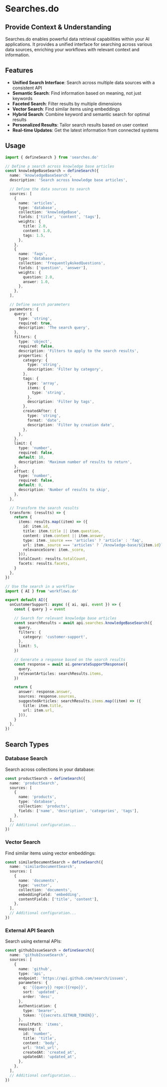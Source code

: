 # Searches.do

## Provide Context & Understanding

Searches.do enables powerful data retrieval capabilities within your AI applications. It provides a unified interface for searching across various data sources, enriching your workflows with relevant context and information.

## Features

- **Unified Search Interface**: Search across multiple data sources with a consistent API
- **Semantic Search**: Find information based on meaning, not just keywords
- **Faceted Search**: Filter results by multiple dimensions
- **Vector Search**: Find similar items using embeddings
- **Hybrid Search**: Combine keyword and semantic search for optimal results
- **Personalized Results**: Tailor search results based on user context
- **Real-time Updates**: Get the latest information from connected systems

## Usage

```typescript
import { defineSearch } from 'searches.do'

// Define a search across knowledge base articles
const knowledgeBaseSearch = defineSearch({
  name: 'knowledgeBaseSearch',
  description: 'Search across knowledge base articles',

  // Define the data sources to search
  sources: [
    {
      name: 'articles',
      type: 'database',
      collection: 'knowledgeBase',
      fields: ['title', 'content', 'tags'],
      weights: {
        title: 2.0,
        content: 1.0,
        tags: 1.5,
      },
    },
    {
      name: 'faqs',
      type: 'database',
      collection: 'frequentlyAskedQuestions',
      fields: ['question', 'answer'],
      weights: {
        question: 2.0,
        answer: 1.0,
      },
    },
  ],

  // Define search parameters
  parameters: {
    query: {
      type: 'string',
      required: true,
      description: 'The search query',
    },
    filters: {
      type: 'object',
      required: false,
      description: 'Filters to apply to the search results',
      properties: {
        category: {
          type: 'string',
          description: 'Filter by category',
        },
        tags: {
          type: 'array',
          items: {
            type: 'string',
          },
          description: 'Filter by tags',
        },
        createdAfter: {
          type: 'string',
          format: 'date',
          description: 'Filter by creation date',
        },
      },
    },
    limit: {
      type: 'number',
      required: false,
      default: 10,
      description: 'Maximum number of results to return',
    },
    offset: {
      type: 'number',
      required: false,
      default: 0,
      description: 'Number of results to skip',
    },
  },

  // Transform the search results
  transform: (results) => {
    return {
      items: results.map((item) => ({
        id: item.id,
        title: item.title || item.question,
        content: item.content || item.answer,
        type: item._source === 'articles' ? 'article' : 'faq',
        url: item._source === 'articles' ? `/knowledge-base/${item.id}` : `/faqs/${item.id}`,
        relevanceScore: item._score,
      })),
      totalCount: results.totalCount,
      facets: results.facets,
    }
  },
})

// Use the search in a workflow
import { AI } from 'workflows.do'

export default AI({
  onCustomerSupport: async ({ ai, api, event }) => {
    const { query } = event

    // Search for relevant knowledge base articles
    const searchResults = await api.searches.knowledgeBaseSearch({
      query,
      filters: {
        category: 'customer-support',
      },
      limit: 5,
    })

    // Generate a response based on the search results
    const response = await ai.generateSupportResponse({
      query,
      relevantArticles: searchResults.items,
    })

    return {
      answer: response.answer,
      sources: response.sources,
      suggestedArticles: searchResults.items.map((item) => ({
        title: item.title,
        url: item.url,
      })),
    }
  },
})
```

## Search Types

### Database Search

Search across collections in your database:

```typescript
const productSearch = defineSearch({
  name: 'productSearch',
  sources: [
    {
      name: 'products',
      type: 'database',
      collection: 'products',
      fields: ['name', 'description', 'categories', 'tags'],
    },
  ],
  // Additional configuration...
})
```

### Vector Search

Find similar items using vector embeddings:

```typescript
const similarDocumentSearch = defineSearch({
  name: 'similarDocumentSearch',
  sources: [
    {
      name: 'documents',
      type: 'vector',
      collection: 'documents',
      embeddingField: 'embedding',
      contentFields: ['title', 'content'],
    },
  ],
  // Additional configuration...
})
```

### External API Search

Search using external APIs:

```typescript
const githubIssueSearch = defineSearch({
  name: 'githubIssueSearch',
  sources: [
    {
      name: 'github',
      type: 'api',
      endpoint: 'https://api.github.com/search/issues',
      parameters: {
        q: '{{query}} repo:{{repo}}',
        sort: 'updated',
        order: 'desc',
      },
      authentication: {
        type: 'bearer',
        token: '{{secrets.GITHUB_TOKEN}}',
      },
      resultPath: 'items',
      mapping: {
        id: 'number',
        title: 'title',
        content: 'body',
        url: 'html_url',
        createdAt: 'created_at',
        updatedAt: 'updated_at',
      },
    },
  ],
  // Additional configuration...
})
```
